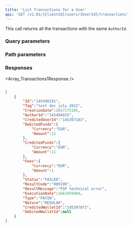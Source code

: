 ```yaml
---
title: 'List Transactions for a User'  
api: 'GET /v2.01/{ClientId}/users/{UserId}/transactions'  
---
```


  

This call returns all the transactions with the same `AuthorId`.  

### Query parameters  

<Status />  

<ResultCode />  

<BeforeDate1 />  

<AfterDate1 />  

<Type />  

<Nature />  

### Path parameters  

<UserId />  

### Responses  

<AccordionGroup><Accordion title="200">  

<Array_Transactions1Response /></Accordion></AccordionGroup>  

<ResponseExample>  

```json 200  

[
    {
        "Id":"145498191",
        "Tag":"test doc july 2022",
        "CreationDate":1657175185,
        "AuthorId":"145494935",
        "CreditedUserId":"145397183",
        "DebitedFunds":{
            "Currency":"EUR",
            "Amount":12
        },
        "CreditedFunds":{
            "Currency":"EUR",
            "Amount":11
        },
        "Fees":{
            "Currency":"EUR",
            "Amount":1
        },
        "Status":"FAILED",
        "ResultCode":"009199",
        "ResultMessage":"PSP technical error",
        "ExecutionDate":1661859994,
        "Type":"PAYIN",
        "Nature":"REGULAR",
        "CreditedWalletId":"145397873",
        "DebitedWalletId":null
    }
]  

 ```  

</ResponseExample>  

<RequestExample>  
    <PhpListUserTransactions />
    <NodeListTransactionsUser />
    <RubyListTransactionsUser />
    <NetListUserTransactions />
</RequestExample>